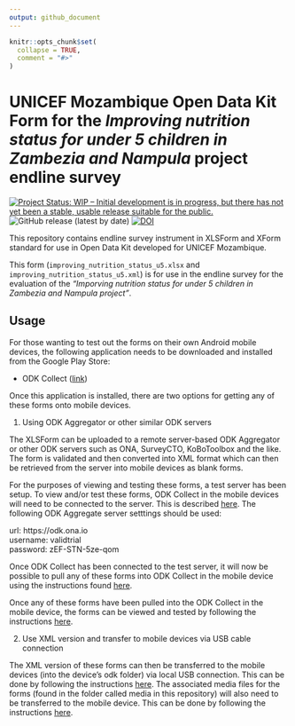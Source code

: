 ```yaml
---
output: github_document
---
```


<!-- README.md is generated from README.Rmd. Please edit that file -->

```r
knitr::opts_chunk$set(
  collapse = TRUE,
  comment = "#>"
)
```

# UNICEF Mozambique Open Data Kit Form for the *Improving nutrition status for under 5 children in Zambezia and Nampula* project endline survey

<!-- badges: start -->
[![Project Status: WIP – Initial development is in progress, but there has not yet been a stable, usable release suitable for the public.](https://www.repostatus.org/badges/latest/wip.svg)](https://www.repostatus.org/#wip)
![GitHub release (latest by date)](https://img.shields.io/github/v/release/katilingban/mozambique-forms)
[![DOI](https://zenodo.org/badge/454729659.svg)](https://zenodo.org/badge/latestdoi/454729659)
<!-- badges: end -->

This repository contains endline survey instrument in XLSForm and XForm standard for use in Open Data Kit developed for UNICEF Mozambique.

This form (`improving_nutrition_status_u5.xlsx` and `improving_nutrition_status_u5.xml`) is for use in the endline survey for the evaluation of the *"Imporving nutrition status for under 5 children in Zambezia and Nampula project"*.

## Usage

For those wanting to test out the forms on their own Android mobile devices, the following application needs to be downloaded and installed from the Google Play Store:

* ODK Collect ([link](https://play.google.com/store/apps/details?id=org.odk.collect.android&hl=en_GB&gl=US))

Once this application is installed, there are two options for getting any of these forms onto mobile devices.

1. Using ODK Aggregator or other similar ODK servers

The XLSForm can be uploaded to a remote server-based ODK Aggregator or other ODK servers such as ONA, SurveyCTO, KoBoToolbox and the like. The form is validated and then converted into XML format which can then be retrieved from the server into mobile devices as blank forms.

For the purposes of viewing and testing these forms, a test server has been setup. To view and/or test these forms, ODK Collect in the mobile devices will need to be connected to the server. This is described [here](https://help.ona.io/knowledge-base/guide-using-enketo-odk-collect/#configuring-odk-collect-with-your-ona-account). The following ODK Aggregate server setttings should be used:

url: https://odk.ona.io     
username: validtrial     
password: zEF-STN-5ze-qom     

Once ODK Collect has been connected to the test server, it will now be possible to pull any of these forms into ODK Collect in the mobile device using the instructions found [here](https://help.ona.io/knowledge-base/guide-using-enketo-odk-collect/#downloading-forms-to-your-phone).

Once any of these forms have been pulled into the ODK Collect in the mobile device, the forms can be viewed and tested by following the instructions [here](https://help.ona.io/knowledge-base/guide-using-enketo-odk-collect/#fill-blank-forms).

2. Use XML version and transfer to mobile devices via USB cable connection

The XML version of these forms can then be transferred to the mobile devices (into the device's odk folder) via local USB connection. This can be done by following the instructions [here](https://docs.getodk.org/collect-forms/#loading-forms-from-device-storage). The associated media files for the forms (found in the folder called media in this repository) will also need to be transferred to the mobile device. This can be done by following the instructions [here](https://docs.getodk.org/collect-forms/#loading-form-media).

